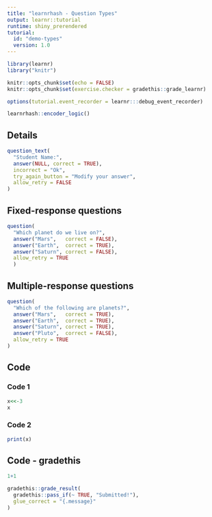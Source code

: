 ```yaml
---
title: "learnrhash - Question Types"
output: learnr::tutorial
runtime: shiny_prerendered
tutorial:
  id: "demo-types"
  version: 1.0
---
```


```r
library(learnr)
library("knitr")

knitr::opts_chunk$set(echo = FALSE)
knitr::opts_chunk$set(exercise.checker = gradethis::grade_learnr)
```


```r
options(tutorial.event_recorder = learnr:::debug_event_recorder)

learnrhash::encoder_logic()
```


## Details

```r
question_text(
  "Student Name:",
  answer(NULL, correct = TRUE),
  incorrect = "Ok",
  try_again_button = "Modify your answer",
  allow_retry = FALSE
)
```


## Fixed-response questions

```r
question(
  "Which planet do we live on?",
  answer("Mars",   correct = FALSE),
  answer("Earth",  correct = TRUE),
  answer("Saturn", correct = FALSE),
  allow_retry = TRUE
  )
```

## Multiple-response questions

```r
question(
  "Which of the following are planets?",
  answer("Mars",   correct = TRUE),
  answer("Earth",  correct = TRUE),
  answer("Saturn", correct = TRUE),
  answer("Pluto",  correct = FALSE),
  allow_retry = TRUE
)
```

## Code

### Code 1
```r
x<<-3 
x
```

### Code 2
```r
print(x)
```


## Code - gradethis

```r
1+1
```

```r
gradethis::grade_result(
  gradethis::pass_if(~ TRUE, "Submitted!"),
  glue_correct = "{.message}"
)
```




